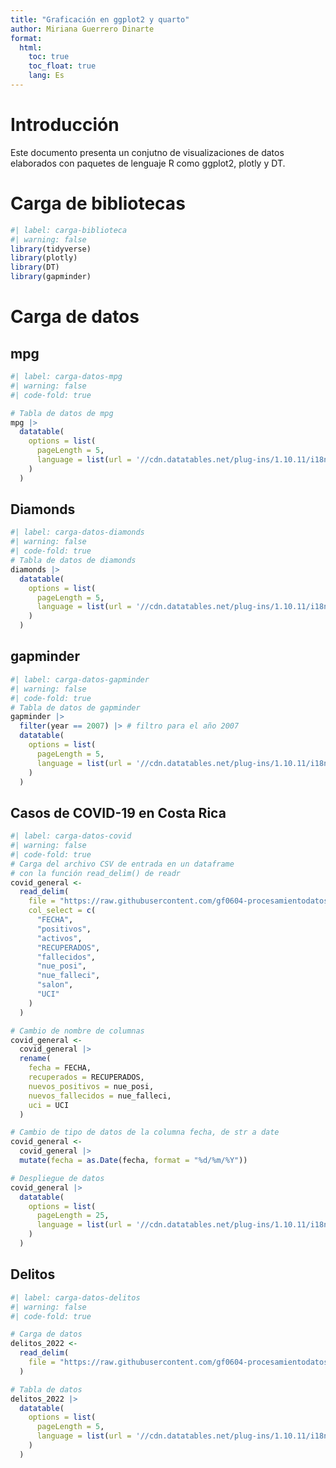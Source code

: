 ---
title: "Graficación en ggplot2 y quarto"
author: Miriana Guerrero Dinarte
format:
  html:
    toc: true
    toc_float: true
    lang: Es
---

# Introducción

Este documento presenta un conjutno de visualizaciones de datos elaborados con paquetes de lenguaje R como ggplot2, plotly y DT.

# Carga de bibliotecas

```{r}
#| label: carga-biblioteca
#| warning: false
library(tidyverse)
library(plotly)
library(DT)
library(gapminder)
```

# Carga de datos

## mpg

```{r}
#| label: carga-datos-mpg
#| warning: false
#| code-fold: true

# Tabla de datos de mpg
mpg |>
  datatable(
    options = list(
      pageLength = 5,
      language = list(url = '//cdn.datatables.net/plug-ins/1.10.11/i18n/Spanish.json')
    )
  )
```

## Diamonds

```{r}
#| label: carga-datos-diamonds
#| warning: false
#| code-fold: true
# Tabla de datos de diamonds
diamonds |>
  datatable(
    options = list(
      pageLength = 5,
      language = list(url = '//cdn.datatables.net/plug-ins/1.10.11/i18n/Spanish.json')
    )
  )
```

## gapminder

```{r}
#| label: carga-datos-gapminder
#| warning: false
#| code-fold: true
# Tabla de datos de gapminder
gapminder |>
  filter(year == 2007) |> # filtro para el año 2007
  datatable(
    options = list(
      pageLength = 5,
      language = list(url = '//cdn.datatables.net/plug-ins/1.10.11/i18n/Spanish.json')
    )
  )
```

## Casos de COVID-19 en Costa Rica

```{r}
#| label: carga-datos-covid
#| warning: false
#| code-fold: true
# Carga del archivo CSV de entrada en un dataframe
# con la función read_delim() de readr
covid_general <-
  read_delim(
    file = "https://raw.githubusercontent.com/gf0604-procesamientodatosgeograficos/2023-i/main/datos/ministerio-salud/covid/05_30_22_CSV_GENERAL.csv",
    col_select = c(
      "FECHA",
      "positivos",
      "activos",
      "RECUPERADOS",
      "fallecidos",
      "nue_posi",
      "nue_falleci",
      "salon",
      "UCI"
    )
  )

# Cambio de nombre de columnas
covid_general <-
  covid_general |>
  rename(
    fecha = FECHA,
    recuperados = RECUPERADOS,
    nuevos_positivos = nue_posi,
    nuevos_fallecidos = nue_falleci,
    uci = UCI
  )

# Cambio de tipo de datos de la columna fecha, de str a date
covid_general <-
  covid_general |>
  mutate(fecha = as.Date(fecha, format = "%d/%m/%Y"))

# Despliegue de datos
covid_general |>
  datatable(
    options = list(
      pageLength = 25,
      language = list(url = '//cdn.datatables.net/plug-ins/1.10.11/i18n/Spanish.json')
    )
  )
```

## Delitos

```{r}
#| label: carga-datos-delitos
#| warning: false
#| code-fold: true

# Carga de datos
delitos_2022 <-
  read_delim(
    file = "https://raw.githubusercontent.com/gf0604-procesamientodatosgeograficos/2023-i/main/datos/oij/estadisticas-policiales/estadisticaspoliciales2022.csv"
  )

# Tabla de datos
delitos_2022 |>
  datatable(
    options = list(
      pageLength = 5,
      language = list(url = '//cdn.datatables.net/plug-ins/1.10.11/i18n/Spanish.json')
    )
  )
```
